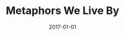 ---
slug: mwlb
date: 2017-01-01
title: 'Metaphors We Live By'
description: 'Lorem ipsum dolor sit amet, consectetur adipiscing elit. Sed molestie leo ut sodales porta. Vivamus pharetra risus ac fermentum faucibus. Nam in sodales ex.'
published: true
banner: './banner.png'
categories: ['book']
---